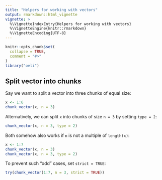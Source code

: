 ```yaml
---
title: "Helpers for working with vectors"
output: rmarkdown::html_vignette
vignette: >
  %\VignetteIndexEntry{Helpers for working with vectors}
  %\VignetteEngine{knitr::rmarkdown}
  %\VignetteEncoding{UTF-8}
---
```


```r
knitr::opts_chunk$set(
  collapse = TRUE,
  comment = "#>"
)
library("oeli")
```

## Split vector into chunks

Say we want to split a vector into three chunks of equal size:

```r
x <- 1:6
chunk_vector(x, n = 3)
```

Alternatively, we can split `x` into chunks of size `n = 3` by setting `type = 2`:

```r
chunk_vector(x, n = 3, type = 2)
```

Both somehow also works if `n` is not a multiple of `length(x)`:

```r
x <- 1:7
chunk_vector(x, n = 3)
chunk_vector(x, n = 3, type = 2)
```

To prevent such "odd" cases, set `strict = TRUE`:

```r
try(chunk_vector(1:7, n = 3, strict = TRUE))
```
